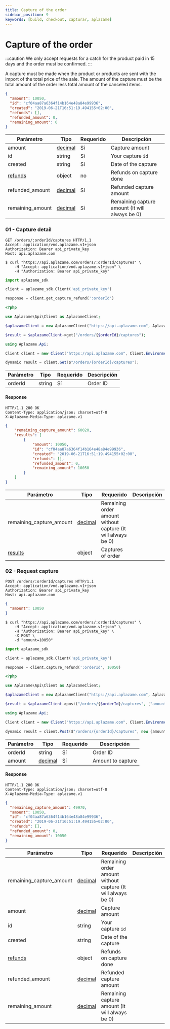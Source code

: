 ```yaml
---
title: Capture of the order
sidebar_position: 9
keywords: [build, checkout, capturar, aplazame]
---
```


# Capture of the order

:::caution
We only accept requests for a catch for the product paid in 15 days and the order must be confirmed.
:::

A capture must be made when the product or products are sent with the import of the total price of the sale. The amount of the capture must be the total amount of the order less total amount of the canceled items.

```json
{
  "amount": 10050,
  "id": "cf04aa87a6364f14b164e48a84e99936",
  "created": "2019-06-21T16:51:19.494155+02:00",
  "refunds": [],
  "refunded_amount": 0,
  "remaining_amount": 0
}
```


|<t id="table.parameter">Parámetro</t> | <t id="table.type">Tipo</t> | <t id="table.required">Requerido</t> | <t id="table.description">Descripción</t>|
|---------|---------|---------|---------|
amount | [decimal](../api-reference/#decimals)  | <t id="table.yes">Sí</t> | Capture amount
id | string | <t id="table.yes">Sí</t> | Your capture `id`
created | string | <t id="table.yes">Sí</t> | Date of the capture
[refunds](./#pago-en-15-dias) | object | no | Refunds on capture done
refunded_amount | [decimal](../api-reference/#decimals)  | <t id="table.yes">Sí</t> | Refunded capture amount
remaining_amount | [decimal](../api-reference/#decimals)  | <t id="table.yes">Sí</t> | Remaining capture amount (It will always be 0)



### 01 - Capture detail

<Tabs>
  <TabItem value="http" label="http">

```http
GET /orders/:orderId/captures HTTP/1.1
Accept: application/vnd.aplazame.v1+json
Authorization: Bearer api_private_key
Host: api.aplazame.com
```
  </TabItem>
  <TabItem value="shell" label="shell">

```shell
$ curl "https://api.aplazame.com/orders/:orderId/captures" \
    -H "Accept: application/vnd.aplazame.v1+json" \
    -H "Authorization: Bearer api_private_key"
```
  </TabItem>
  <TabItem value="python" label="python">

```python
import aplazame_sdk

client = aplazame_sdk.Client('api_private_key')

response = client.get_capture_refund(':orderId')
```
  </TabItem>
  <TabItem value="php" label="php">

```php
<?php

use Aplazame\Api\Client as AplazameClient;

$aplazameClient = new AplazameClient("https://api.aplazame.com", AplazameClient::ENVIRONMENT_PRODUCTION, " api_private_key");

$result = $aplazameClient->get("/orders/{$orderId}/captures");
```
  </TabItem>
  <TabItem value="c" label="C#">

```csharp
using Aplazame.Api;

Client client = new Client("https://api.aplazame.com", Client.EnvironmentProduction, " api_private_key");

dynamic result = client.Get($"/orders/{orderId}/captures");
```
  </TabItem>
</Tabs>


|<t id="table.parameter">Parámetro</t> | <t id="table.type">Tipo</t> | <t id="table.required">Requerido</t> | <t id="table.description">Descripción</t>|
|---------|---------|---------|---------|
orderId | string | <t id="table.yes">Sí</t> | Order ID

#### Response

```http
HTTP/1.1 200 OK
Content-Type: application/json; charset=utf-8
X-Aplazame-Media-Type: aplazame.v1
```
```json
{
    "remaining_capture_amount": 60020,
    "results": [
        {
            "amount": 10050,
            "id": "cf04aa87a6364f14b164e48a84e99936",
            "created": "2019-06-21T16:51:19.494155+02:00",
            "refunds": [],
            "refunded_amount": 0,
            "remaining_amount": 10050
        }
    ]
}
```

|<t id="table.parameter">Parámetro</t> | <t id="table.type">Tipo</t> | <t id="table.required">Requerido</t> | <t id="table.description">Descripción</t>|
|---------|---------|---------|---------|
remaining_capture_amount | [decimal](../api-reference/#decimals)  | Remaining order amount without capture (It will always be 0)
[results](./#captura) | object | Captures of order

### 02 - Request capture

<Tabs>
  <TabItem value="http" label="http">

```http
POST /orders/:orderId/captures HTTP/1.1
Accept: application/vnd.aplazame.v1+json
Authorization: Bearer api_private_key
Host: api.aplazame.com
```
```json
{
  "amount": 10050
}
```
  </TabItem>
  <TabItem value="shell" label="shell">

```shell
$ curl "https://api.aplazame.com/orders/:orderId/captures" \
    -H "Accept: application/vnd.aplazame.v1+json" \
    -H "Authorization: Bearer api_private_key" \
    -X POST \
    -d "amount=10050"
```
  </TabItem>
  <TabItem value="python" label="python">

```python
import aplazame_sdk

client = aplazame_sdk.Client('api_private_key')

response = client.capture_refund(':orderId', 10050)
```
  </TabItem>
  <TabItem value="php" label="php">

```php
<?php

use Aplazame\Api\Client as AplazameClient;

$aplazameClient = new AplazameClient("https://api.aplazame.com", AplazameClient::ENVIRONMENT_PRODUCTION, " api_private_key");

$result = $aplazameClient->post("/orders/{$orderId}/captures", ["amount" => Aplazame\Serializer\Decimal::fromFloat(100.50)->value]);

```
  </TabItem>
  <TabItem value="c" label="C#">

```csharp
using Aplazame.Api;

Client client = new Client("https://api.aplazame.com", Client.EnvironmentProduction, " api_private_key");

dynamic result = client.Post($"/orders/{orderId}/captures", new {amount = Aplazame.Serializer.DecimalType.FromDouble(100.50)});
```
  </TabItem>
</Tabs>

|<t id="table.parameter">Parámetro</t> | <t id="table.type">Tipo</t> | <t id="table.required">Requerido</t> | <t id="table.description">Descripción</t>|
|---------|---------|---------|---------|
|orderId | string | <t id="table.yes">Sí</t> | Order ID
|amount | [decimal](../api-reference/#decimals)  | <t id="table.yes">Sí</t> | Amount to capture

#### Response

```http
HTTP/1.1 200 OK
Content-Type: application/json; charset=utf-8
X-Aplazame-Media-Type: aplazame.v1
```
```json
{
  "remaining_capture_amount": 49970,
  "amount": 10050,
  "id": "cf04aa87a6364f14b164e48a84e99936",
  "created": "2019-06-21T16:51:19.494155+02:00",
  "refunds": [],
  "refunded_amount": 0,
  "remaining_amount": 10050
}
```

|<t id="table.parameter">Parámetro</t> | <t id="table.type">Tipo</t> | <t id="table.required">Requerido</t> | <t id="table.description">Descripción</t>|
|---------|---------|---------|---------|
remaining_capture_amount | [decimal](../api-reference/#decimals)  | Remaining order amount without capture (It will always be 0)
amount | [decimal](../api-reference/#decimals)  | Capture amount
id | string | Your capture `id`
created | string | Date of the capture
[refunds](./#pago-en-15-dias) | object | Refunds on capture done
refunded_amount | [decimal](../api-reference/#decimals) | Refunded capture amount
remaining_amount | [decimal](../api-reference/#decimals) | Remaining capture amount (It will always be 0)
